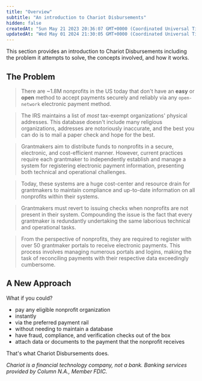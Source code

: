 ```yaml
---
title: "Overview"
subtitle: "An introduction to Chariot Disbursements"
hidden: false
createdAt: "Sun May 21 2023 20:36:07 GMT+0000 (Coordinated Universal Time)"
updatedAt: "Wed May 01 2024 21:30:05 GMT+0000 (Coordinated Universal Time)"
---
```


This section provides an introduction to Chariot Disbursements including the problem it attempts to solve, the concepts involved, and how it works.

## The Problem

> There are ~1.8M nonprofits in the US today that don't have an **easy** or **open** method
to accept payments securely and reliably via any `open-network` electronic payment method.

> The IRS maintains a list of *most* tax-exempt organizations' physical addresses.
This database doesn't include many religious organizations, addresses are notoriously inaccurate,
and the best you can do is to mail a paper check and hope for the best.

> Grantmakers aim to distribute funds to nonprofits in a secure, electronic, and cost-efficient manner.
> However, current practices require each grantmaker to independently establish and manage a system
for registering electronic payment information, presenting both technical and operational challenges.

> Today, these systems are a huge cost-center and resource drain for grantmakers to maintain compliance and up-to-date information
on all nonprofits within their systems.

> Grantmakers must revert to issuing checks when nonprofits are not present in their system.
Compounding the issue is the fact that every grantmaker is redundantly undertaking the same laborious technical and operational tasks.

> From the perspective of nonprofits, they are required to register with over 50 grantmaker portals to receive electronic payments.
This process involves managing numerous portals and logins, making the task of reconciling payments with their respective data exceedingly cumbersome.

## A New Approach

What if you could?

- pay any eligible nonprofit organization
- instantly
- via the preferred payment rail
- without needing to maintain a database
- have fraud, compliance, and verification checks out of the box
- attach data or documents to the payment that the nonprofit receives

That's what Chariot Disbursements does.

_Chariot is a financial technology company, not a bank. Banking services provided by Column N.A., Member FDIC._